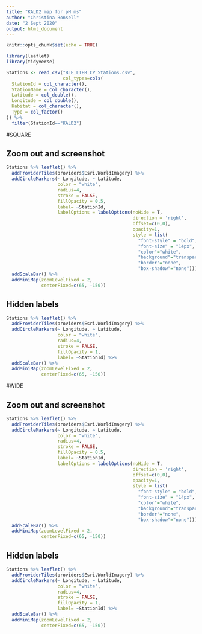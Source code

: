```yaml
---
title: "KALD2 map for pH ms"
author: "Christina Bonsell"
date: "2 Sept 2020"
output: html_document
---
```


```r
knitr::opts_chunk$set(echo = TRUE)
```

```r
library(leaflet)
library(tidyverse)
```

```r
Stations <- read_csv("BLE_LTER_CP_Stations.csv", 
                     col_types=cols(
  StationId = col_character(),
  StationName = col_character(),
  Latitude = col_double(),
  Longitude = col_double(),
  Habitat = col_character(),
  Type = col_factor()
)) %>% 
  filter(StationId=="KALD2")

```

#SQUARE

## Zoom out and screenshot
```r

Stations %>% leaflet() %>% 
  addProviderTiles(providers$Esri.WorldImagery) %>% 
  addCircleMarkers(~ Longitude, ~ Latitude, 
                   color = "white",
                   radius=4,
                   stroke = FALSE, 
                   fillOpacity = 0.5,
                   label= ~StationId,
                   labelOptions = labelOptions(noHide = T,
                                               direction = 'right',
                                               offset=c(0,0),
                                               opacity=1,
                                               style = list(
                                                 "font-style" = "bold",
                                                 "font-size" = "14px",
                                                 "color"="white",
                                                 "background"="transparent",
                                                 "border"="none",
                                                 "box-shadow"="none"))) %>% 
  addScaleBar() %>% 
  addMiniMap(zoomLevelFixed = 2, 
             centerFixed=c(65, -150))


```

## Hidden labels
```r

Stations %>% leaflet() %>% 
  addProviderTiles(providers$Esri.WorldImagery) %>% 
  addCircleMarkers(~ Longitude, ~ Latitude, 
                   color = "white",
                   radius=4,
                   stroke = FALSE, 
                   fillOpacity = 1,
                   label= ~StationId) %>% 
  addScaleBar() %>% 
  addMiniMap(zoomLevelFixed = 2, 
             centerFixed=c(65, -150))


```

#WIDE

## Zoom out and screenshot
```r

Stations %>% leaflet() %>% 
  addProviderTiles(providers$Esri.WorldImagery) %>% 
  addCircleMarkers(~ Longitude, ~ Latitude, 
                   color = "white",
                   radius=4,
                   stroke = FALSE, 
                   fillOpacity = 0.5,
                   label= ~StationId,
                   labelOptions = labelOptions(noHide = T,
                                               direction = 'right',
                                               offset=c(0,0),
                                               opacity=1,
                                               style = list(
                                                 "font-style" = "bold",
                                                 "font-size" = "14px",
                                                 "color"="white",
                                                 "background"="transparent",
                                                 "border"="none",
                                                 "box-shadow"="none"))) %>% 
  addScaleBar() %>% 
  addMiniMap(zoomLevelFixed = 2, 
             centerFixed=c(65, -150))


```

## Hidden labels
```r

Stations %>% leaflet() %>% 
  addProviderTiles(providers$Esri.WorldImagery) %>% 
  addCircleMarkers(~ Longitude, ~ Latitude, 
                   color = "white",
                   radius=4,
                   stroke = FALSE, 
                   fillOpacity = 1,
                   label= ~StationId) %>% 
  addScaleBar() %>% 
  addMiniMap(zoomLevelFixed = 2, 
             centerFixed=c(65, -150))


```
